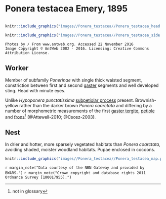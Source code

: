 # **Ponera testacea** Emery, 1895

```marginfigure
```

```r
knitr::include_graphics("images//Ponera_testacea//Ponera_testacea_head.jpg")
```

```r
knitr::include_graphics("images//Ponera_testacea//Ponera_testacea_side.jpg")
```
```block
Photos by / From www.antweb.org. Accessed 22 November 2016
Image Copyright © AntWeb 2002 - 2016. Licensing: Creative Commons Attribution License.
```

## Worker
Member of subfamily *Ponerinae* with single thick waisted segment, constriction between first and second [gaster](#glossary) segments and well developed sting. Head with minute eyes.

Unlike *Hypoponera punctatissima* [subpetiolar process](#glossary) present. Brownish-yellow rather than the darker brown *Ponera coarctata* and differing by a number of morphometric measurements of the first [gaster tergite](#glossary), [petiole](#glossary) and [frons](#glossary)^[not in glossary] (@Attewell-2010; @Csosz-2003).

## Nest
In drier and hotter, more sparsely vegetated habitats than *Ponera coarctata*, avoiding shaded, moister woodland habitats. Pupae enclosed in cocoons.

```r
knitr::include_graphics("images//Ponera_testacea//Ponera_testacea_map.png")
```
`r margin_note("Data courtesy of the NBN Gateway and provided by BWARS.")`
`r margin_note("Crown copyright and database rights 2011 Ordnance Survey [100017955].")`

\pagebreak